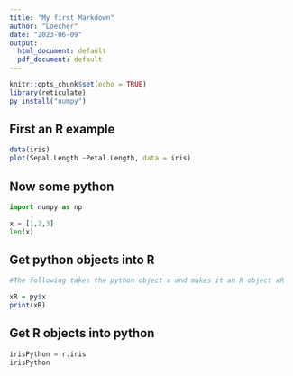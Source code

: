 ```yaml
---
title: "My first Markdown"
author: "Loecher"
date: "2023-06-09"
output:
  html_document: default
  pdf_document: default
---
```


```r
knitr::opts_chunk$set(echo = TRUE)
library(reticulate)
py_install("numpy")
```

## First an R example


```r
data(iris)
plot(Sepal.Length ~Petal.Length, data = iris)
```

## Now some python

```python
import numpy as np

x = [1,2,3]
len(x)
```

## Get python objects into R


```r
#The following takes the python object x and makes it an R object xR

xR = py$x
print(xR)
```

## Get R objects into python

```python
irisPython = r.iris
irisPython
```


